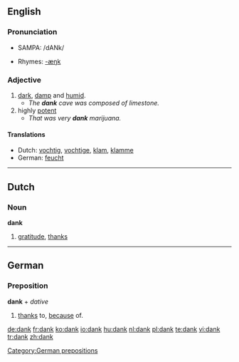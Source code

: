 {{see|Dank}}

==English==

===Pronunciation===
*{{US}} SAMPA: /dANk/
*Rhymes: [[Rhymes:English:-æŋk|-æŋk]]

===Adjective===
{{en-adj|dank|er}}

# [[dark]], [[damp]] and [[humid]].
#*''The '''dank''' cave was composed of limestone.''
# highly [[potent]]
#*''That was very '''dank''' marijuana.''

====Translations====
*Dutch: [[vochtig]], [[vochtige]], [[klam]], [[klamme]]
*German: [[feucht]]

----

==Dutch==
===Noun===
'''dank''' {{m}}

#[[gratitude]], [[thanks]]

----
==German==
===Preposition===
'''dank''' + ''dative''

#[[thanks]] to, [[because]] of.

[[Category:German prepositions]]

[[de:dank]]
[[fr:dank]]
[[ko:dank]]
[[io:dank]]
[[hu:dank]]
[[nl:dank]]
[[pl:dank]]
[[te:dank]]
[[vi:dank]]
[[tr:dank]]
[[zh:dank]]